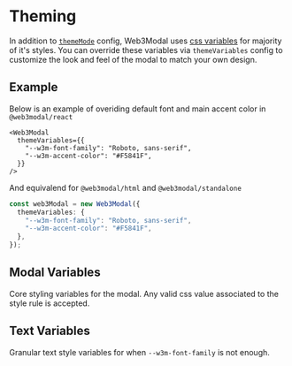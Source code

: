 
# Theming

In addition to [`themeMode`](./configuration.md#thememode-optional) config, Web3Modal uses [css variables](https://developer.mozilla.org/en-US/docs/Web/CSS/Using_CSS_custom_properties) for majority of it's styles. You can override these variables via `themeVariables` config to customize the look and feel of the modal to match your own design.

## Example

Below is an example of overiding default font and main accent color in `@web3modal/react`

```tsx
<Web3Modal
  themeVariables={{
    "--w3m-font-family": "Roboto, sans-serif",
    "--w3m-accent-color": "#F5841F",
  }}
/>
```

And equivalend for `@web3modal/html` and `@web3modal/standalone`

```ts
const web3Modal = new Web3Modal({
  themeVariables: {
    "--w3m-font-family": "Roboto, sans-serif",
    "--w3m-accent-color": "#F5841F",
  },
});
```

## Modal Variables

Core styling variables for the modal. Any valid css value associated to the style rule is accepted.

<Table
  headers={["Variable", "Description", "Example"]}
  data={[
    {
      variable: { code: "--w3m-font-family" },
      description: "Base font family",
      example: { code: "Roboto, sans-serif" },
    },
    {
      variable: { code: "--w3m-z-index" },
      description: "Z-index position",
      example: { code: "10" },
    },
    {
      variable: { code: "--w3m-accent-color" },
      description: "Color used for buttons, icons, labels, etc.",
      example: { code: "#FFFFFF" },
    },
    {
      variable: { code: "--w3m-accent-fill-color" },
      description:
        "Color used for text and icons inside elements with accent color background",
      example: { code: "#000000" },
    },
    {
      variable: { code: "--w3m-background-color" },
      description:
        "Background color to be used isntead of default animated gradient",
      example: { code: "#CECECE" },
    },
    {
      variable: { code: "--w3m-background-image-url" },
      description:
        "Background image url to be used instead of default animated gradient",
      example: { code: "https://..." },
    },
    {
      variable: { code: "--w3m-logo-image-url" },
      description: "Image url to be used instead of WalletConnect logo",
      example: { code: "https://..." },
    },
    {
      variable: { code: "--w3m-background-border-radius" },
      description: "Border radius applied to the modal background",
      example: { code: "12px" },
    },
    {
      variable: { code: "--w3m-container-border-radius" },
      description: "Border radius applied to main modal content area",
      example: { code: "24px" },
    },
    {
      variable: { code: "--w3m-wallet-icon-border-radius" },
      description: "Border radius applied to wallet icons",
      example: { code: "2em" },
    },
    {
      variable: { code: "--w3m-input-border-radius" },
      description: "Border radius applied to text inputs",
      example: { code: "50%" },
    },
    {
      variable: { code: "--w3m-notification-border-radius" },
      description: "Border radius applied to toast notification",
      example: { code: "2rem" },
    },
    {
      variable: { code: "--w3m-button-border-radius" },
      description:
        "Border radius applied to primary buttons like 'Connect' or 'Account'",
      example: { code: "8px" },
    },
    {
      variable: { code: "--w3m-secondary-button-border-radius" },
      description:
        "Border radius applied to secondary buttons, ones inside modal views",
      example: { code: "8px" },
    },
    {
      variable: { code: "--w3m-icon-button-border-radius" },
      description:
        "Border radius applied to icon only buttons like 'Copy' or 'Disconnect'",
      example: { code: "50%" },
    },
    {
      variable: { code: "--w3m-button-hover-highlight-border-radius" },
      description:
        "Border radius applied to hover highlight on wallet or chain buttons",
      example: { code: "2rem" },
    },
  ]}
/>

## Text Variables

Granular text style variables for when `--w3m-font-family` is not enough.

<Table
  headers={["Variable", "Description", "Example"]}
  data={[
    {
      variable: { code: "--w3m-text-big-bold-size" },
      description: "description",
    },
    {
      variable: { code: "--w3m-text-big-bold-weight" },
      description: "description",
    },
    {
      variable: { code: "--w3m-text-big-bold-line-height" },
      description: "description",
    },
    {
      variable: { code: "--w3m-text-big-bold-letter-spacing" },
      description: "description",
    },
    {
      variable: { code: "--w3m-text-big-bold-text-transform" },
      description: "description",
    },
    {
      variable: { code: "--w3m-text-big-bold-font-family" },
      description: "description",
    },
    {
      variable: { code: "--w3m-text-xsmall-bold-size" },
      description: "description",
    },
    {
      variable: { code: "--w3m-text-xsmall-bold-weight" },
      description: "description",
    },
    {
      variable: { code: "--w3m-text-xsmall-bold-line-height" },
      description: "description",
    },
    {
      variable: { code: "--w3m-text-xsmall-bold-letter-spacing" },
      description: "description",
    },
    {
      variable: { code: "--w3m-text-xsmall-bold-text-transform" },
      description: "description",
    },
    {
      variable: { code: "--w3m-text-xsmall-bold-font-family" },
      description: "description",
    },
    {
      variable: { code: "--w3m-text-xsmall-regular-size" },
      description: "description",
    },
    {
      variable: { code: "--w3m-text-xsmall-regular-weight" },
      description: "description",
    },
    {
      variable: { code: "--w3m-text-xsmall-regular-line-height" },
      description: "description",
    },
    {
      variable: { code: "--w3m-text-xsmall-regular-letter-spacing" },
      description: "description",
    },
    {
      variable: { code: "--w3m-text-xsmall-regular-text-transform" },
      description: "description",
    },
    {
      variable: { code: "--w3m-text-xsmall-regular-font-family" },
      description: "description",
    },
    {
      variable: { code: "--w3m-text-small-regular-size" },
      description: "description",
    },
    {
      variable: { code: "--w3m-text-small-regular-weight" },
      description: "description",
    },
    {
      variable: { code: "--w3m-text-small-regular-line-height" },
      description: "description",
    },
    {
      variable: { code: "--w3m-text-small-regular-letter-spacing" },
      description: "description",
    },
    {
      variable: { code: "--w3m-text-small-regular-text-transform" },
      description: "description",
    },
    {
      variable: { code: "--w3m-text-small-regular-font-family" },
      description: "description",
    },
    {
      variable: { code: "--w3m-text-small-thin-size" },
      description: "description",
    },
    {
      variable: { code: "--w3m-text-small-thin-weight" },
      description: "description",
    },
    {
      variable: { code: "--w3m-text-small-thin-line-height" },
      description: "description",
    },
    {
      variable: { code: "--w3m-text-small-thin-letter-spacing" },
      description: "description",
    },
    {
      variable: { code: "--w3m-text-small-thin-text-transform" },
      description: "description",
    },
    {
      variable: { code: "--w3m-text-small-thin-font-family" },
      description: "description",
    },
    {
      variable: { code: "--w3m-text-medium-regular-size" },
      description: "description",
    },
    {
      variable: { code: "--w3m-text-medium-regular-weight" },
      description: "description",
    },
    {
      variable: { code: "--w3m-text-medium-regular-line-height" },
      description: "description",
    },
    {
      variable: { code: "--w3m-text-medium-regular-letter-spacing" },
      description: "description",
    },
    {
      variable: { code: "--w3m-text-medium-regular-text-transform" },
      description: "description",
    },
    {
      variable: { code: "--w3m-text-medium-regular-font-family" },
      description: "description",
    },
  ]}
/>
